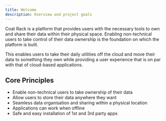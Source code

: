 ```yaml
---
title: Welcome
description: Overview and project goals
---
```


Coat Rack is a platform that provides users with the necessary tools to own and share their data within their physical space. Enabling non-technical users to take control of their data ownership is the foundation on which the platform is built.

This enables users to take their daily utilities off the cloud and move their data to something they own while providing a user experience that is on par with that of cloud-based applications.

## Core Principles

- Enable non-technical users to take ownership of their data
- Allow users to store their data anywhere they want
- Seamless data organisation and sharing within a physical location
- Applications can work when offline
- Safe and easy installation of 1st and 3rd party apps

